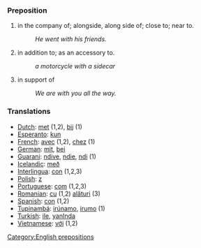 === Preposition ===
#in the company of; alongside, along side of; close to; near to.
#:''He went with his friends.''
#in addition to; as an accessory to.
#:''a motorcycle with a sidecar''
#in support of
#:''We are with you all the way.''

=== Translations ===
*[[Dutch]]: [[met]] (1,2), [[bij]] (1)
*[[Esperanto]]: [[kun]]
*[[French]]: [[avec]] (1,2), [[chez]] (1)
*[[German]]: [[mit]], [[bei]]
*[[Guarani]]: [[ndive]], [[ndie]], [[ndi]] (1)
*[[Icelandic]]: [[með]]
*[[Interlingua]]: [[con]] (1,2,3)
*[[Polish]]: [[z]]
*[[Portuguese]]: [[com]] (1,2,3)
*[[Romanian]]: [[cu]] (1,2) [[alături]] (3)
*[[Spanish]]: [[con]] (1,2)
*[[Tupinambá]]: [[irúnamo]], [[irumo]] (1)
*[[Turkish]]: [[ile]], [[yanInda]]
*[[Vietnamese]]: [[với]] (1,2)

[[Category:English prepositions]]